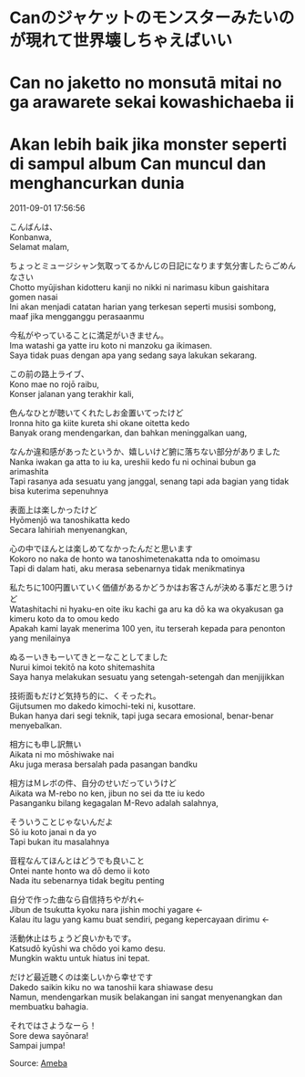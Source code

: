 # Canのジャケットのモンスターみたいのが現れて世界壊しちゃえばいい  
# Can no jaketto no monsutā mitai no ga arawarete sekai kowashichaeba ii  
# Akan lebih baik jika monster seperti di sampul album Can muncul dan menghancurkan dunia

2011-09-01 17:56:56

こんばんは、  
Konbanwa,  
Selamat malam,

ちょっとミュージシャン気取ってるかんじの日記になります気分害したらごめんなさい  
Chotto myūjishan kidotteru kanji no nikki ni narimasu kibun gaishitara gomen nasai  
Ini akan menjadi catatan harian yang terkesan seperti musisi sombong, maaf jika mengganggu perasaanmu

今私がやっていることに満足がいきません。  
Ima watashi ga yatte iru koto ni manzoku ga ikimasen.  
Saya tidak puas dengan apa yang sedang saya lakukan sekarang.

この前の路上ライブ、  
Kono mae no rojō raibu,  
Konser jalanan yang terakhir kali,

色んなひとが聴いてくれたしお金置いてったけど  
Ironna hito ga kiite kureta shi okane oitetta kedo  
Banyak orang mendengarkan, dan bahkan meninggalkan uang,

なんか違和感があったというか、嬉しいけど腑に落ちない部分がありました  
Nanka iwakan ga atta to iu ka, ureshii kedo fu ni ochinai bubun ga arimashita  
Tapi rasanya ada sesuatu yang janggal, senang tapi ada bagian yang tidak bisa kuterima sepenuhnya

表面上は楽しかったけど  
Hyōmenjō wa tanoshikatta kedo  
Secara lahiriah menyenangkan,

心の中でほんとは楽しめてなかったんだと思います  
Kokoro no naka de honto wa tanoshimetenakatta nda to omoimasu  
Tapi di dalam hati, aku merasa sebenarnya tidak menikmatinya

私たちに100円置いていく価値があるかどうかはお客さんが決める事だと思うけど  
Watashitachi ni hyaku-en oite iku kachi ga aru ka dō ka wa okyakusan ga kimeru koto da to omou kedo  
Apakah kami layak menerima 100 yen, itu terserah kepada para penonton yang menilainya

ぬるーいきもーいてきとーなことしてました  
Nurui kimoi tekitō na koto shitemashita  
Saya hanya melakukan sesuatu yang setengah-setengah dan menjijikkan

技術面もだけど気持ち的に、くそったれ。  
Gijutsumen mo dakedo kimochi-teki ni, kusottare.  
Bukan hanya dari segi teknik, tapi juga secara emosional, benar-benar menyebalkan.

相方にも申し訳無い  
Aikata ni mo mōshiwake nai  
Aku juga merasa bersalah pada pasangan bandku

相方はＭレボの件、自分のせいだっていうけど  
Aikata wa M-rebo no ken, jibun no sei da tte iu kedo  
Pasanganku bilang kegagalan M-Revo adalah salahnya,

そういうことじゃないんだよ  
Sō iu koto janai n da yo  
Tapi bukan itu masalahnya

音程なんてほんとはどうでも良いこと  
Ontei nante honto wa dō demo ii koto  
Nada itu sebenarnya tidak begitu penting

自分で作った曲なら自信持ちやがれ←  
Jibun de tsukutta kyoku nara jishin mochi yagare ←  
Kalau itu lagu yang kamu buat sendiri, pegang kepercayaan dirimu ←

活動休止はちょうど良いかもです。  
Katsudō kyūshi wa chōdo yoi kamo desu.  
Mungkin waktu untuk hiatus ini tepat.

だけど最近聴くのは楽しいから幸せです  
Dakedo saikin kiku no wa tanoshii kara shiawase desu  
Namun, mendengarkan musik belakangan ini sangat menyenangkan dan membuatku bahagia.

それではさようなーら！  
Sore dewa sayōnara!  
Sampai jumpa!

Source: [Ameba](https://ameblo.jp/arihara6/entry-11004661528.html)